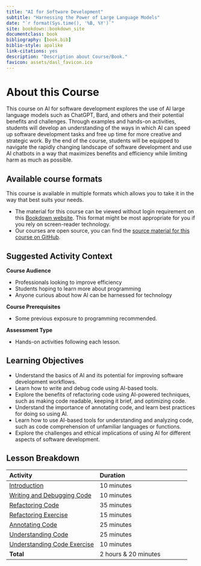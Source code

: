 ```yaml
---
title: "AI for Software Development"
subtitle: "Harnessing the Power of Large Language Models"
date: "`r format(Sys.time(), '%B, %Y')`"
site: bookdown::bookdown_site
documentclass: book
bibliography: [book.bib]
biblio-style: apalike
link-citations: yes
description: "Description about Course/Book."
favicon: assets/dasl_favicon.ico
---
```


# About this Course {-}

This course on AI for software development explores the use of AI large language models such as ChatGPT, Bard, and others and their potential benefits and challenges. Through examples and hands-on activities, students will develop an understanding of the ways in which AI can speed up software development tasks and free up time for more creative and strategic work. By the end of the course, students will be equipped to navigate the rapidly changing landscape of software development and use AI chatbots in a way that maximizes benefits and efficiency while limiting harm as much as possible.

## Available course formats {-}

This course is available in multiple formats which allows you to take it in the way that best suits your needs.

- The material for this course can be viewed without login requirement on this [Bookdown website]( hutchdatascience.org/AI_for_software/). This format might be most appropriate for you if you rely on screen-reader technology.
<!-- - This course can be taken for [free certification through Leanpub](LINK HERE). -->
<!-- - This course can be taken on [Coursera for certification here](LINK HERE) (but it is not available for free on Coursera). -->
- Our courses are open source, you can find the [source material for this course on GitHub](https://github.com/fhdsl/AI_for_software/).

## Suggested Activity Context {-}

**Course Audience**  

- Professionals looking to improve efficiency
- Students hoping to learn more about programming
- Anyone curious about how AI can be harnessed for technology

**Course Prerequisites**  

- Some previous exposure to programming recommended.

**Assessment Type**  

- Hands-on activities following each lesson.

## Learning Objectives {-}

- Understand the basics of AI and its potential for improving software development workflows.
- Learn how to write and debug code using AI-based tools.
- Explore the benefits of refactoring code using AI-powered techniques, such as making code readable, keeping it brief, and optimizing code.
- Understand the importance of annotating code, and learn best practices for doing so using AI.
- Learn how to use AI-based tools for understanding and analyzing code, such as code comprehension of unfamiliar languages or functions.
- Explore the challenges and ethical implications of using AI for different aspects of software development.

## Lesson Breakdown {-}

| Activity | Duration |
| :-- | :-- |
| [Introduction](https://hutchdatascience.org/AI_for_software/introduction.html) | 10 minutes |
| [Writing and Debugging Code](https://hutchdatascience.org/AI_for_software/writing-and-debugging-code.html) | 10 minutes |
| [Refactoring Code](https://hutchdatascience.org/AI_for_software/refactoring-code.html) | 35 minutes |
| [Refactoring Exercise](https://hutchdatascience.org/AI_for_software/refactoring-code.html#hands-on-exercise) | 15 minutes |
| [Annotating Code](https://hutchdatascience.org/AI_for_software/annotating-your-code.html) | 25 minutes |
| [Understanding Code](https://hutchdatascience.org/AI_for_software/understanding-unfamiliar-code.html) | 25 minutes |
| [Understanding Code Exercise](https://hutchdatascience.org/AI_for_software/understanding-unfamiliar-code.html#hands-on-exercise) | 10 minutes |
| **Total** | 2 hours & 20 minutes |

